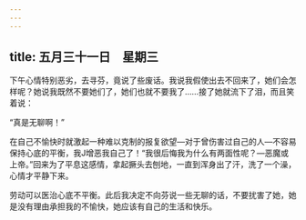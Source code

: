 ```yaml
---
---
---
```

title: 五月三十一日　星期三
---




下午心情特别恶劣，去寻芬，竟说了些废话。我说我假使出去不回来了，她们会怎样呢？她说我既然不要她们了，她们也就不要我了……接了她就流下了泪，而且笑着说：

“真是无聊啊！”

在自己不愉快时就激起一种难以克制的报复欲望―对于曾伤害过自己的人―不容易保持心底的平衡，我J增恶我自己了！“我很后悔我为什么有两面性呢？―恶魔或上帝。”回来为了平息这感情，拿起撅头去刨地，一直到浑身出了汗，洗了一个澡，心情才平静下来。

劳动可以医治心底不平衡。此后我决定不向芬说一些无聊的话，不要扰害了她，她是没有理由承担我的不愉快，她应该有自己的生活和快乐。
